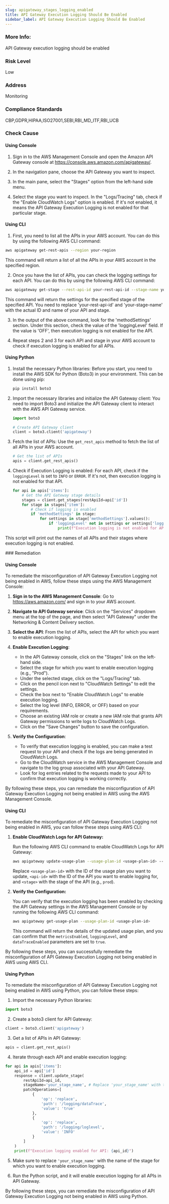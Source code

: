 ```yaml
---
slug: apigateway_stages_logging_enabled
title: API Gateway Execution Logging Should Be Enabled
sidebar_label: API Gateway Execution Logging Should Be Enabled
---
```


### More Info:

API Gateway execution logging should be enabled

### Risk Level

Low

### Address

Monitoring

### Compliance Standards

CBP,GDPR,HIPAA,ISO27001,SEBI,RBI_MD_ITF,RBI_UCB



<Tabs><Tab title='Cause'>
### Check Cause

#### Using Console

1. Sign in to the AWS Management Console and open the Amazon API Gateway console at https://console.aws.amazon.com/apigateway/.

2. In the navigation pane, choose the API Gateway you want to inspect.

3. In the main pane, select the "Stages" option from the left-hand side menu.

4. Select the stage you want to inspect. In the "Logs/Tracing" tab, check if the "Enable CloudWatch Logs" option is enabled. If it's not enabled, it means the API Gateway Execution Logging is not enabled for that particular stage.

#### Using CLI

1. First, you need to list all the APIs in your AWS account. You can do this by using the following AWS CLI command:

```bash
aws apigateway get-rest-apis --region your-region
```
This command will return a list of all the APIs in your AWS account in the specified region.

2. Once you have the list of APIs, you can check the logging settings for each API. You can do this by using the following AWS CLI command:

```bash
aws apigateway get-stage --rest-api-id your-rest-api-id --stage-name your-stage-name --region your-region
```
This command will return the settings for the specified stage of the specified API. You need to replace 'your-rest-api-id' and 'your-stage-name' with the actual ID and name of your API and stage.

3. In the output of the above command, look for the 'methodSettings' section. Under this section, check the value of the 'loggingLevel' field. If the value is 'OFF', then execution logging is not enabled for the API.

4. Repeat steps 2 and 3 for each API and stage in your AWS account to check if execution logging is enabled for all APIs.

#### Using Python

1. Install the necessary Python libraries: Before you start, you need to install the AWS SDK for Python (Boto3) in your environment. This can be done using pip:

   ```python
   pip install boto3
   ```

2. Import the necessary libraries and initialize the API Gateway client: You need to import Boto3 and initialize the API Gateway client to interact with the AWS API Gateway service.

   ```python
   import boto3

   # Create API Gateway client
   client = boto3.client('apigateway')
   ```

3. Fetch the list of APIs: Use the `get_rest_apis` method to fetch the list of all APIs in your AWS account.

   ```python
   # Get the list of APIs
   apis = client.get_rest_apis()
   ```

4. Check if Execution Logging is enabled: For each API, check if the `loggingLevel` is set to `INFO` or `ERROR`. If it's not, then execution logging is not enabled for that API.

   ```python
   for api in apis['items']:
       # Get the API Gateway stage details
       stages = client.get_stages(restApiId=api['id'])
       for stage in stages['item']:
           # Check if logging is enabled
           if 'methodSettings' in stage:
               for settings in stage['methodSettings'].values():
                   if 'loggingLevel' not in settings or settings['loggingLevel'] not in ['INFO', 'ERROR']:
                       print(f"Execution logging is not enabled for API: {api['name']}, Stage: {stage['stageName']}")
   ```
   
This script will print out the names of all APIs and their stages where execution logging is not enabled.

</Tab>


<Tab title='Remediation'>
### Remediation

#### Using Console

To remediate the misconfiguration of API Gateway Execution Logging not being enabled in AWS, follow these steps using the AWS Management Console:

1. **Sign in to the AWS Management Console**: Go to https://aws.amazon.com/ and sign in to your AWS account.

2. **Navigate to API Gateway service**: Click on the "Services" dropdown menu at the top of the page, and then select "API Gateway" under the Networking & Content Delivery section.

3. **Select the API**: From the list of APIs, select the API for which you want to enable execution logging.

4. **Enable Execution Logging**:
   - In the API Gateway console, click on the "Stages" link on the left-hand side.
   - Select the stage for which you want to enable execution logging (e.g., "Prod").
   - Under the selected stage, click on the "Logs/Tracing" tab.
   - Click on the pencil icon next to "CloudWatch Settings" to edit the settings.
   - Check the box next to "Enable CloudWatch Logs" to enable execution logging.
   - Select the log level (INFO, ERROR, or OFF) based on your requirements.
   - Choose an existing IAM role or create a new IAM role that grants API Gateway permissions to write logs to CloudWatch Logs.
   - Click on the "Save Changes" button to save the configuration.

5. **Verify the Configuration**:
   - To verify that execution logging is enabled, you can make a test request to your API and check if the logs are being generated in CloudWatch Logs.
   - Go to the CloudWatch service in the AWS Management Console and navigate to the log group associated with your API Gateway.
   - Look for log entries related to the requests made to your API to confirm that execution logging is working correctly.

By following these steps, you can remediate the misconfiguration of API Gateway Execution Logging not being enabled in AWS using the AWS Management Console.

#### Using CLI

To remediate the misconfiguration of API Gateway Execution Logging not being enabled in AWS, you can follow these steps using AWS CLI:

1. **Enable CloudWatch Logs for API Gateway:**
   
   Run the following AWS CLI command to enable CloudWatch Logs for API Gateway:
   
   ```bash
   aws apigateway update-usage-plan --usage-plan-id <usage-plan-id> --patch-operations op=replace,path=/apiStages/<api-id>/<stage>,value="{\"metricsEnabled\":true,\"loggingLevel\":\"INFO\",\"dataTraceEnabled\":true}"
   ```
   
   Replace `<usage-plan-id>` with the ID of the usage plan you want to update, `<api-id>` with the ID of the API you want to enable logging for, and `<stage>` with the stage of the API (e.g., `prod`).

2. **Verify the Configuration:**

   You can verify that the execution logging has been enabled by checking the API Gateway settings in the AWS Management Console or by running the following AWS CLI command:
   
   ```bash
   aws apigateway get-usage-plan --usage-plan-id <usage-plan-id>
   ```

   This command will return the details of the updated usage plan, and you can confirm that the `metricsEnabled`, `loggingLevel`, and `dataTraceEnabled` parameters are set to `true`.

By following these steps, you can successfully remediate the misconfiguration of API Gateway Execution Logging not being enabled in AWS using AWS CLI.

#### Using Python

To remediate the misconfiguration of API Gateway Execution Logging not being enabled in AWS using Python, you can follow these steps:

1. Import the necessary Python libraries:
```python
import boto3
```

2. Create a boto3 client for API Gateway:
```python
client = boto3.client('apigateway')
```

3. Get a list of APIs in API Gateway:
```python
apis = client.get_rest_apis()
```

4. Iterate through each API and enable execution logging:
```python
for api in apis['items']:
    api_id = api['id']
    response = client.update_stage(
        restApiId=api_id,
        stageName='your_stage_name', # Replace 'your_stage_name' with the name of your stage
        patchOperations=[
            {
                'op': 'replace',
                'path': '/logging/dataTrace',
                'value': 'true'
            },
            {
                'op': 'replace',
                'path': '/logging/loglevel',
                'value': 'INFO'
            }
        ]
    )
    print(f"Execution logging enabled for API: {api_id}")
```

5. Make sure to replace `'your_stage_name'` with the name of the stage for which you want to enable execution logging.

6. Run the Python script, and it will enable execution logging for all APIs in API Gateway.

By following these steps, you can remediate the misconfiguration of API Gateway Execution Logging not being enabled in AWS using Python.

</Tab>
</Tabs>